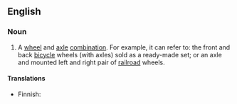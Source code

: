 ==English==

===Noun===
{{en-noun}}

# A [[wheel]] and [[axle]] [[combination]]. For example, it can refer to:  the front and back [[bicycle]] wheels (with axles) sold as a ready-made set; or an axle and mounted left and right pair of [[railroad]] wheels.

====Translations====
{{trans-top|A wheel and axle combination}}
* Finnish: {{t-|fi|pyöräkerta}}
{{trans-mid}}
{{trans-bottom}}